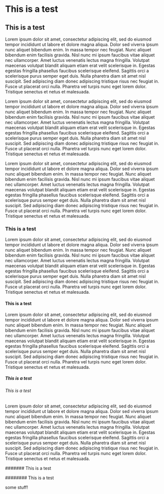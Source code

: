 # This is a test
## This is a test
Lorem ipsum dolor sit amet, consectetur adipiscing elit, sed do eiusmod tempor incididunt ut labore et dolore magna aliqua. Dolor sed viverra ipsum nunc aliquet bibendum enim. In massa tempor nec feugiat. Nunc aliquet bibendum enim facilisis gravida. Nisl nunc mi ipsum faucibus vitae aliquet nec ullamcorper. Amet luctus venenatis lectus magna fringilla. Volutpat maecenas volutpat blandit aliquam etiam erat velit scelerisque in. Egestas egestas fringilla phasellus faucibus scelerisque eleifend. Sagittis orci a scelerisque purus semper eget duis. Nulla pharetra diam sit amet nisl suscipit. Sed adipiscing diam donec adipiscing tristique risus nec feugiat in. Fusce ut placerat orci nulla. Pharetra vel turpis nunc eget lorem dolor. Tristique senectus et netus et malesuada.

Lorem ipsum dolor sit amet, consectetur adipiscing elit, sed do eiusmod tempor incididunt ut labore et dolore magna aliqua. Dolor sed viverra ipsum nunc aliquet bibendum enim. In massa tempor nec feugiat. Nunc aliquet bibendum enim facilisis gravida. Nisl nunc mi ipsum faucibus vitae aliquet nec ullamcorper. Amet luctus venenatis lectus magna fringilla. Volutpat maecenas volutpat blandit aliquam etiam erat velit scelerisque in. Egestas egestas fringilla phasellus faucibus scelerisque eleifend. Sagittis orci a scelerisque purus semper eget duis. Nulla pharetra diam sit amet nisl suscipit. Sed adipiscing diam donec adipiscing tristique risus nec feugiat in. Fusce ut placerat orci nulla. Pharetra vel turpis nunc eget lorem dolor. Tristique senectus et netus et malesuada.

Lorem ipsum dolor sit amet, consectetur adipiscing elit, sed do eiusmod tempor incididunt ut labore et dolore magna aliqua. Dolor sed viverra ipsum nunc aliquet bibendum enim. In massa tempor nec feugiat. Nunc aliquet bibendum enim facilisis gravida. Nisl nunc mi ipsum faucibus vitae aliquet nec ullamcorper. Amet luctus venenatis lectus magna fringilla. Volutpat maecenas volutpat blandit aliquam etiam erat velit scelerisque in. Egestas egestas fringilla phasellus faucibus scelerisque eleifend. Sagittis orci a scelerisque purus semper eget duis. Nulla pharetra diam sit amet nisl suscipit. Sed adipiscing diam donec adipiscing tristique risus nec feugiat in. Fusce ut placerat orci nulla. Pharetra vel turpis nunc eget lorem dolor. Tristique senectus et netus et malesuada.
### This is a test
Lorem ipsum dolor sit amet, consectetur adipiscing elit, sed do eiusmod tempor incididunt ut labore et dolore magna aliqua. Dolor sed viverra ipsum nunc aliquet bibendum enim. In massa tempor nec feugiat. Nunc aliquet bibendum enim facilisis gravida. Nisl nunc mi ipsum faucibus vitae aliquet nec ullamcorper. Amet luctus venenatis lectus magna fringilla. Volutpat maecenas volutpat blandit aliquam etiam erat velit scelerisque in. Egestas egestas fringilla phasellus faucibus scelerisque eleifend. Sagittis orci a scelerisque purus semper eget duis. Nulla pharetra diam sit amet nisl suscipit. Sed adipiscing diam donec adipiscing tristique risus nec feugiat in. Fusce ut placerat orci nulla. Pharetra vel turpis nunc eget lorem dolor. Tristique senectus et netus et malesuada.
#### This is a test
Lorem ipsum dolor sit amet, consectetur adipiscing elit, sed do eiusmod tempor incididunt ut labore et dolore magna aliqua. Dolor sed viverra ipsum nunc aliquet bibendum enim. In massa tempor nec feugiat. Nunc aliquet bibendum enim facilisis gravida. Nisl nunc mi ipsum faucibus vitae aliquet nec ullamcorper. Amet luctus venenatis lectus magna fringilla. Volutpat maecenas volutpat blandit aliquam etiam erat velit scelerisque in. Egestas egestas fringilla phasellus faucibus scelerisque eleifend. Sagittis orci a scelerisque purus semper eget duis. Nulla pharetra diam sit amet nisl suscipit. Sed adipiscing diam donec adipiscing tristique risus nec feugiat in. Fusce ut placerat orci nulla. Pharetra vel turpis nunc eget lorem dolor. Tristique senectus et netus et malesuada.
##### This is a test
###### This is a test
Lorem ipsum dolor sit amet, consectetur adipiscing elit, sed do eiusmod tempor incididunt ut labore et dolore magna aliqua. Dolor sed viverra ipsum nunc aliquet bibendum enim. In massa tempor nec feugiat. Nunc aliquet bibendum enim facilisis gravida. Nisl nunc mi ipsum faucibus vitae aliquet nec ullamcorper. Amet luctus venenatis lectus magna fringilla. Volutpat maecenas volutpat blandit aliquam etiam erat velit scelerisque in. Egestas egestas fringilla phasellus faucibus scelerisque eleifend. Sagittis orci a scelerisque purus semper eget duis. Nulla pharetra diam sit amet nisl suscipit. Sed adipiscing diam donec adipiscing tristique risus nec feugiat in. Fusce ut placerat orci nulla. Pharetra vel turpis nunc eget lorem dolor. Tristique senectus et netus et malesuada.

####### This is a test

######## This is a test

some stuff!